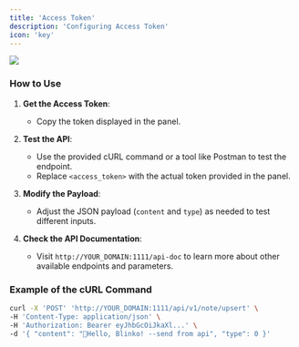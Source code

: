 ```yaml
---
title: 'Access Token'
description: 'Configuring Access Token'
icon: 'key'
---
```


<img className="rounded-2xl" src="/images/2024-11-30-11-05-57.png" />

### How to Use
1. **Get the Access Token**:
   - Copy the token displayed in the panel.

2. **Test the API**:
   - Use the provided cURL command or a tool like Postman to test the endpoint.
   - Replace `<access_token>` with the actual token provided in the panel.

3. **Modify the Payload**:
   - Adjust the JSON payload (`content` and `type`) as needed to test different inputs.

4. **Check the API Documentation**:
   - Visit `http://YOUR_DOMAIN:1111/api-doc` to learn more about other available endpoints and parameters.

### Example of the cURL Command
```bash
curl -X 'POST' 'http://YOUR_DOMAIN:1111/api/v1/note/upsert' \
-H 'Content-Type: application/json' \
-H 'Authorization: Bearer eyJhbGcOiJkaXl...' \
-d '{ "content": "🎉Hello, Blinko! --send from api", "type": 0 }'
